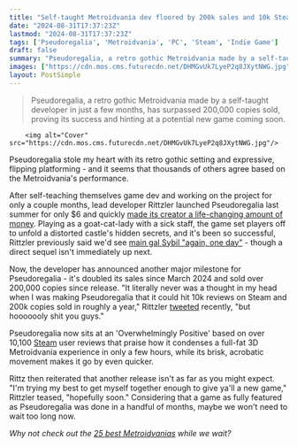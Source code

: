 ```yaml
---
title: "Self-taught Metroidvania dev floored by 200k sales and 10k Steam reviews while preparing for a new game 'hopefully soon'"
date: "2024-08-31T17:37:23Z"
lastmod: "2024-08-31T17:37:23Z"
tags: ['Pseudoregalia', 'Metroidvania', 'PC', 'Steam', 'Indie Game']
draft: false
summary: "Pseudoregalia, a retro gothic Metroidvania made by a self-taught developer in just a few months, has surpassed 200,000 copies sold, proving its success and hinting at a potential new game coming soon."
images: ["https://cdn.mos.cms.futurecdn.net/DHMGvUk7LyeP2q8JXytNWG.jpg"]
layout: PostSimple
---
```

> Pseudoregalia, a retro gothic Metroidvania made by a self-taught developer in just a few months, has surpassed 200,000 copies sold, proving its success and hinting at a potential new game coming soon.


        <img alt="Cover" src="https://cdn.mos.cms.futurecdn.net/DHMGvUk7LyeP2q8JXytNWG.jpg"/>
        
Pseudoregalia stole my heart with its retro gothic setting and expressive, flipping platforming - and it seems that thousands of others agree based on the Metroidvania's performance.

After self-teaching themselves game dev and working on the project for only a couple months, lead developer Rittzler launched Pseudoregalia last summer for only $6 and quickly [made its creator a life-changing amount of money](https://www.gamesradar.com/one-of-2023s-best-metroidvanias-was-made-in-4-months-by-a-self-taught-dev-now-its-made-him-a-life-changing-amount-of-money/). Playing as a goat-cat-lady with a sick staff, the game set players off to unfold a distorted castle's hidden secrets, and it's been so successful, Rittzler previously said we'd see [main gal Sybil "again, one day"](https://www.gamesradar.com/the-dollar6-metroidvania-that-lit-steam-on-fire-last-year-hits-100k-sales-self-taught-dev-who-made-the-game-in-a-few-months-still-having-trouble-processing/) - though a direct sequel isn't immediately up next.

Now, the developer has announced another major milestone for Pseudoregalia - it's doubled its sales since March 2024 and sold over 200,000 copies since release. "It literally never was a thought in my head when I was making Pseudoregalia that it could hit 10k reviews on Steam and 200k copies sold in roughly a year," Rittzler [tweeted](https://x.com/rittzler/status/1827800989019369812) recently, "but hooooooly shit you guys."

Pseudoregalia now sits at an 'Overwhelmingly Positive' based on over 10,100 [Steam](https://store.steampowered.com/app/2365810/Pseudoregalia/) user reviews that praise how it condenses a full-fat 3D Metroidvania experience in only a few hours, while its brisk, acrobatic movement makes it go by even quicker. 

Rittz then reiterated that another release isn't as far as you might expect. "I'm trying my best to get myself together enough to give ya'll a new game," Rittzler teased, "hopefully soon." Considering that a game as fully featured as Pseudoregalia was done in a handful of months, maybe we won't need to wait too long now.

*Why not check out the *[<em>25 best Metroidvanias</em>](https://www.gamesradar.com/best-metroidvania-games/)* while we wait?*
        